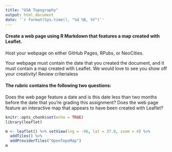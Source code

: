 ---
title: "USA Topography"
output: html_document
date: '`r format(Sys.time(), "%d %B, %Y")`'
---

#### Create a web page using R Markdown that features a map created with Leaflet.

Host your webpage on either GitHub Pages, RPubs, or NeoCities.

Your webpage must contain the date that you created the document, and it must contain a map created with Leaflet. We would love to see you show off your creativity!
Review criterialess 

#### The rubric contains the following two questions:

Does the web page feature a date and is this date less than two months before the date that you're grading this assignment?
Does the web page feature an interactive map that appears to have been created with Leaflet?

```{r setup, include=FALSE}
knitr::opts_chunk$set(echo = TRUE)
library(leaflet)
```

```{r echo=TRUE}
m <- leaflet() %>% setView(lng = -96, lat = 37.8, zoom = 4) %>% 
  addTiles() %>%
  addProviderTiles("OpenTopoMap")
m
```
